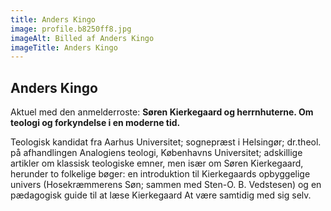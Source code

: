 ```yaml
---
title: Anders Kingo
image: profile.b8250ff8.jpg
imageAlt: Billed af Anders Kingo
imageTitle: Anders Kingo
---
```


## Anders Kingo

Aktuel med den anmelderroste: **Søren Kierkegaard og herrnhuterne. Om teologi og forkyndelse i en moderne tid.**

Teologisk kandidat fra Aarhus Universitet; sognepræst i Helsingør; dr.theol. på afhandlingen Analogiens teologi, Københavns Universitet; adskillige artikler om klassisk teologiske emner, men især om Søren Kierkegaard, herunder to folkelige bøger: en introduktion til Kierkegaards opbyggelige univers (Hosekræmmerens Søn; sammen med Sten-O. B. Vedstesen) og en pædagogisk guide til at læse Kierkegaard At være samtidig med sig selv.
